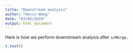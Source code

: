 ```yaml
---
title: "Downstream analysis"
author: "Kevin Wang"
date: "03/05/2019"
output: html_document
---
```


Here is how we perform downstream analysis after `scMerge.`

```r
t.test()
```

